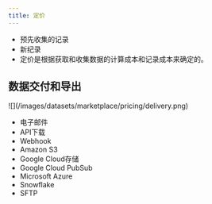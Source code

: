 ```yaml
---
title: 定价
---
```

- 预先收集的记录
- 新纪录
- 定价是根据获取和收集数据的计算成本和记录成本来确定的。


## 数据交付和导出
<Frame>
![](/images/datasets/marketplace/pricing/delivery.png)
</Frame>

- 电子邮件
- API下载
- Webhook
- Amazon S3
- Google Cloud存储
- Google Cloud PubSub
- Microsoft Azure
- Snowflake
- SFTP
